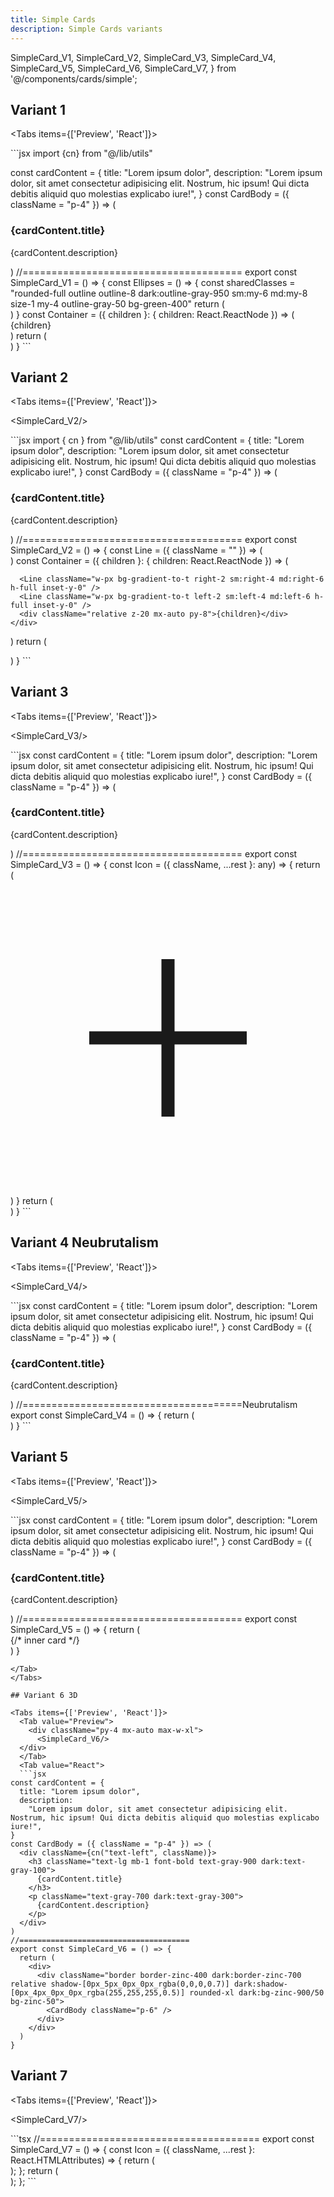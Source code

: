 ```yaml
---
title: Simple Cards
description: Simple Cards variants
---
```


  SimpleCard_V1,
  SimpleCard_V2,
  SimpleCard_V3,
  SimpleCard_V4,
  SimpleCard_V5,
  SimpleCard_V6,
  SimpleCard_V7,
} from '@/components/cards/simple';

## Variant 1

<Tabs items={['Preview', 'React']}>
  <Tab value="Preview">
  <div className="py-4 mx-auto max-w-xl">
    <SimpleCard_V1/>
  </div>
  </Tab>
  <Tab value="React">
  ```jsx
import {cn} from "@/lib/utils"

const cardContent = {
title: "Lorem ipsum dolor",
description:
"Lorem ipsum dolor, sit amet consectetur adipisicing elit. Nostrum, hic ipsum! Qui dicta debitis aliquid quo molestias explicabo iure!",
}
const CardBody = ({ className = "p-4" }) => (

  <div className={cn("text-left", className)}>
    <h3 className="text-lg font-bold mb-1 text-gray-900 dark:text-gray-100">
      {cardContent.title}
    </h3>
    <p className="text-gray-700 dark:text-gray-300">
      {cardContent.description}
    </p>
  </div>
)
//======================================
export const SimpleCard_V1 = () => {
  const Ellipses = () => {
    const sharedClasses =
      "rounded-full outline outline-8 dark:outline-gray-950 sm:my-6 md:my-8 size-1 my-4 outline-gray-50 bg-green-400"
    return (
      <div className="absolute z-0 grid h-full w-full items-center gap-8 lg:grid-cols-2">
        <section className="absolute z-0 grid h-full w-full grid-cols-2 place-content-between">
          <div className={`${sharedClasses} -mx-[2.5px]`}></div>
          <div className={`${sharedClasses} -mx-[2px] place-self-end`}></div>
          <div className={`${sharedClasses} -mx-[2.5px]`}></div>
          <div className={`${sharedClasses} -mx-[2px] place-self-end`}></div>
        </section>
      </div>
    )
  }
  const Container = ({ children }: { children: React.ReactNode }) => (
    <div className="relative mx-auto w-full rounded-lg border border-dashed border-zinc-300 px-4 dark:border-zinc-800 sm:px-6 md:px-8">
      <div className="absolute left-0 top-4 -z-0 h-px w-full bg-zinc-400 dark:bg-zinc-700 sm:top-6 md:top-8"></div>
      <div className="absolute bottom-4 left-0 z-0 h-px w-full bg-zinc-400 dark:bg-zinc-700 sm:bottom-6 md:bottom-8"></div>
      <div className="relative w-full border-x border-zinc-400 dark:border-zinc-700">
        <Ellipses />
        <div className="relative z-20 mx-auto py-8">{children}</div>
      </div>
    </div>
  )
  return (
    <div className="">
      <Container>
        <div className="p-3 w-full center">
          <CardBody />
        </div>
      </Container>
    </div>
  )
}
```
</Tab>
</Tabs>

## Variant 2

<Tabs items={['Preview', 'React']}>
  <Tab value="Preview">
    <div className="py-4 mx-auto max-w-xl">
      <SimpleCard_V2/>
  </div>
  </Tab>
  <Tab value="React">
```jsx
import { cn } from "@/lib/utils"
const cardContent = {
  title: "Lorem ipsum dolor",
  description:
    "Lorem ipsum dolor, sit amet consectetur adipisicing elit. Nostrum, hic ipsum! Qui dicta debitis aliquid quo molestias explicabo iure!",
}
const CardBody = ({ className = "p-4" }) => (
  <div className={cn("text-left", className)}>
    <h3 className="text-lg font-bold mb-1 text-gray-900 dark:text-gray-100">
      {cardContent.title}
    </h3>
    <p className="text-gray-700 dark:text-gray-300">
      {cardContent.description}
    </p>
  </div>
)
//======================================
export const SimpleCard_V2 = () => {
  const Line = ({ className = "" }) => (
    <div
      className={cn(
        "h-px w-full via-zinc-400 from-[1%] from-zinc-200 to-zinc-600 absolute -z-0 dark:via-zinc-700 dark:from-zinc-900 dark:to-zinc-500",
        className
      )}
    />
  )
  const Container = ({ children }: { children: React.ReactNode }) => (
    <div className="relative mx-auto w-full px-4 sm:px-6 md:px-8">
      <Line className="bg-gradient-to-l left-0 top-2 sm:top-4 md:top-6" />
      <Line className="bg-gradient-to-r bottom-2 sm:bottom-4 md:bottom-6 left-0" />

      <Line className="w-px bg-gradient-to-t right-2 sm:right-4 md:right-6 h-full inset-y-0" />
      <Line className="w-px bg-gradient-to-t left-2 sm:left-4 md:left-6 h-full inset-y-0" />
      <div className="relative z-20 mx-auto py-8">{children}</div>
    </div>

)
return (

<Container>
  <div className="p-4 w-full center">
    <CardBody />
  </div>
</Container>
) }
```
  </Tab>
</Tabs>

## Variant 3

<Tabs items={['Preview', 'React']}>
  <Tab value="Preview">
    <div className="py-4 mx-auto max-w-xl">
      <SimpleCard_V3/>
  </div>
  </Tab>
  <Tab value="React">
```jsx
const cardContent = {
  title: "Lorem ipsum dolor",
  description:
    "Lorem ipsum dolor, sit amet consectetur adipisicing elit. Nostrum, hic ipsum! Qui dicta debitis aliquid quo molestias explicabo iure!",
}
const CardBody = ({ className = "p-4" }) => (
  <div className={cn("text-left", className)}>
    <h3 className="text-lg font-bold mb-1 text-gray-900 dark:text-gray-100">
      {cardContent.title}
    </h3>
    <p className="text-gray-700 dark:text-gray-300">
      {cardContent.description}
    </p>
  </div>
)
//======================================
export const SimpleCard_V3 = () => {
  const Icon = ({ className, ...rest }: any) => {
    return (
      <svg
        xmlns="http://www.w3.org/2000/svg"
        fill="none"
        viewBox="0 0 24 24"
        width={24}
        height={24}
        strokeWidth="1"
        stroke="currentColor"
        {...rest}
        className={cn("dark:text-white text-black size-6 absolute", className)}
      >
        <path strokeLinecap="round" strokeLinejoin="round" d="M12 6v12m6-6H6" />
      </svg>
    )
  }
  return (
    <div>
      <div className="border border-dashed border-zinc-400 dark:border-zinc-700 relative">
        <Icon className="-top-3 -left-3" />
        <Icon className="-top-3 -right-3" />
        <Icon className="-bottom-3 -left-3" />
        <Icon className="-bottom-3 -right-3" />
        <CardBody className="p-6" />
      </div>
    </div>
  )
}
```

</Tab>
</Tabs>

## Variant 4 Neubrutalism

<Tabs items={['Preview', 'React']}>
  <Tab value="Preview">
    <div className="py-4 mx-auto max-w-xl">
    <SimpleCard_V4/>
  </div>
  </Tab>
  <Tab value="React">
```jsx
const cardContent = {
  title: "Lorem ipsum dolor",
  description:
    "Lorem ipsum dolor, sit amet consectetur adipisicing elit. Nostrum, hic ipsum! Qui dicta debitis aliquid quo molestias explicabo iure!",
}
const CardBody = ({ className = "p-4" }) => (
  <div className={cn("text-left", className)}>
    <h3 className="text-lg font-bold mb-1 text-gray-900 dark:text-gray-100">
      {cardContent.title}
    </h3>
    <p className="text-gray-700 dark:text-gray-300">
      {cardContent.description}
    </p>
  </div>
)
//======================================Neubrutalism
export const SimpleCard_V4 = () => {
  return (
    <div>
      <div className="border-[0.5px] border-zinc-400 dark:border-white/70 relative shadow-[4px_4px_0px_0px_rgba(0,0,0)] dark:shadow-[3px_3px_0px_0px_rgba(255,255,255,0.7)]">
        <CardBody className="p-6" />
      </div>
    </div>
  )
}
```
</Tab>
</Tabs>

## Variant 5

<Tabs items={['Preview', 'React']}>
  <Tab value="Preview">
    <div className="py-4 mx-auto max-w-xl">
      <SimpleCard_V5/>
  </div>
  </Tab>
  <Tab value="React">
  ```jsx
const cardContent = {
  title: "Lorem ipsum dolor",
  description:
    "Lorem ipsum dolor, sit amet consectetur adipisicing elit. Nostrum, hic ipsum! Qui dicta debitis aliquid quo molestias explicabo iure!",
}
const CardBody = ({ className = "p-4" }) => (
  <div className={cn("text-left", className)}>
    <h3 className="text-lg mb-1 font-bold text-gray-900 dark:text-gray-100">
      {cardContent.title}
    </h3>
    <p className="text-gray-700 dark:text-gray-300">
      {cardContent.description}
    </p>
  </div>
)
//======================================
export const SimpleCard_V5 = () => {
  return (
    <div>
      {/* inner card */}
      <div className="border-[0.5px] border-zinc-300 rounded-sm p-2 dark:border-zinc-800">
        <div
          className={cn(
            "border rounded-sm bg-gradient-to-br",
            // light mode
            " from-white to-zinc-200/60 border-zinc-300 shadow-[2px_0_8px_rgba(0,_0,_0,_0.15)]",
            // dark mode
            "dark:from-zinc-950 dark:to-zinc-900/60 dark:border-zinc-900/50 dark:shadow-inner"
          )}
        >
          <CardBody />
        </div>
      </div>
    </div>
  )
}

```
</Tab>
</Tabs>

## Variant 6 3D

<Tabs items={['Preview', 'React']}>
  <Tab value="Preview">
    <div className="py-4 mx-auto max-w-xl">
      <SimpleCard_V6/>
  </div>
  </Tab>
  <Tab value="React">
  ```jsx
const cardContent = {
  title: "Lorem ipsum dolor",
  description:
    "Lorem ipsum dolor, sit amet consectetur adipisicing elit. Nostrum, hic ipsum! Qui dicta debitis aliquid quo molestias explicabo iure!",
}
const CardBody = ({ className = "p-4" }) => (
  <div className={cn("text-left", className)}>
    <h3 className="text-lg mb-1 font-bold text-gray-900 dark:text-gray-100">
      {cardContent.title}
    </h3>
    <p className="text-gray-700 dark:text-gray-300">
      {cardContent.description}
    </p>
  </div>
)
//======================================
export const SimpleCard_V6 = () => {
  return (
    <div>
      <div className="border border-zinc-400 dark:border-zinc-700 relative shadow-[0px_5px_0px_0px_rgba(0,0,0,0.7)] dark:shadow-[0px_4px_0px_0px_rgba(255,255,255,0.5)] rounded-xl dark:bg-zinc-900/50 bg-zinc-50">
        <CardBody className="p-6" />
      </div>
    </div>
  )
}

```

</Tab>
</Tabs>

## Variant 7
<Tabs items={['Preview', 'React']}>
  <Tab value="Preview">
    <div className="py-4 mx-auto max-w-xl">
      <SimpleCard_V7/>
  </div>
  </Tab>
  <Tab value="React">
```tsx
//======================================
export const SimpleCard_V7 = () => {
  const Icon = ({
    className,
    ...rest
  }: React.HTMLAttributes<HTMLDivElement>) => {
    return (
      <div
        {...rest}
        className={cn(
          'dark:border-zinc-200 border-zinc-700 size-6 absolute',
          className,
        )}
      />
    );
  };
  return (
    <div className="border-2 border-zinc-100 dark:border-zinc-700 relative rounded-md">
      <Icon className="-top-0.5 -left-0.5 border-l-2 border-t-2 rounded-tl-md" />
      <Icon className="-top-0.5 -right-0.5 border-r-2 border-t-2 rounded-tr-md" />
      <Icon className="-bottom-0.5 -left-0.5 border-l-2 border-b-2 rounded-bl-md" />
      <Icon className="-bottom-0.5 -right-0.5 border-r-2 border-b-2 rounded-br-md" />
      <CardBody className="p-6" />
    </div>
  );
};
```

</Tab>
</Tabs>
